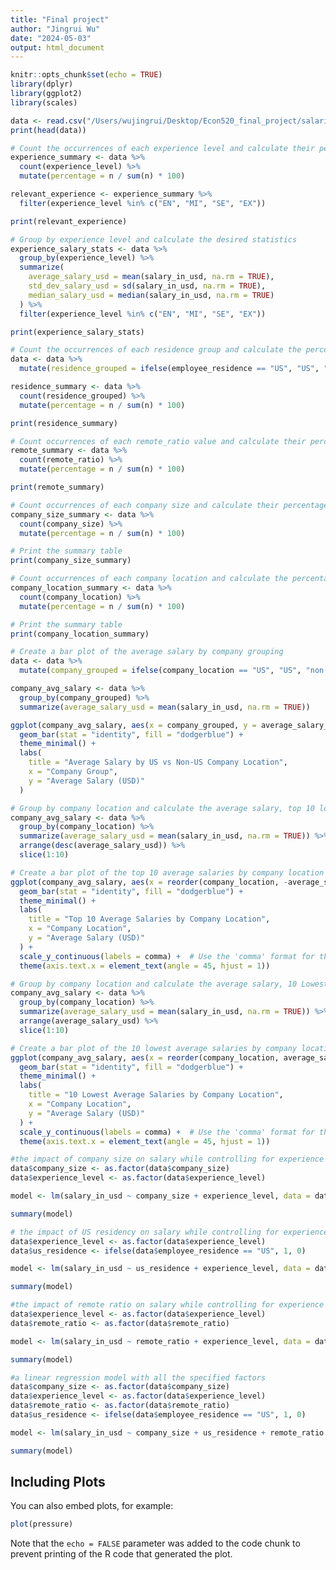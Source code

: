 ```yaml
---
title: "Final project"
author: "Jingrui Wu"
date: "2024-05-03"
output: html_document
---
```


```r
knitr::opts_chunk$set(echo = TRUE)
library(dplyr)
library(ggplot2)
library(scales)

```

```r
data <- read.csv("/Users/wujingrui/Desktop/Econ520_final_project/salaries.csv")
print(head(data))
```
```r
# Count the occurrences of each experience level and calculate their percentage
experience_summary <- data %>%
  count(experience_level) %>%
  mutate(percentage = n / sum(n) * 100)

relevant_experience <- experience_summary %>%
  filter(experience_level %in% c("EN", "MI", "SE", "EX"))

print(relevant_experience)

```
```r
# Group by experience level and calculate the desired statistics
experience_salary_stats <- data %>%
  group_by(experience_level) %>%
  summarize(
    average_salary_usd = mean(salary_in_usd, na.rm = TRUE),
    std_dev_salary_usd = sd(salary_in_usd, na.rm = TRUE),
    median_salary_usd = median(salary_in_usd, na.rm = TRUE)
  ) %>%
  filter(experience_level %in% c("EN", "MI", "SE", "EX"))

print(experience_salary_stats)

```
```r
# Count the occurrences of each residence group and calculate the percentage
data <- data %>%
  mutate(residence_grouped = ifelse(employee_residence == "US", "US", "non-US"))

residence_summary <- data %>%
  count(residence_grouped) %>%
  mutate(percentage = n / sum(n) * 100)

print(residence_summary)

```
```r
# Count occurrences of each remote_ratio value and calculate their percentages
remote_summary <- data %>%
  count(remote_ratio) %>%
  mutate(percentage = n / sum(n) * 100)

print(remote_summary)
```
```r
# Count occurrences of each company size and calculate their percentages
company_size_summary <- data %>%
  count(company_size) %>%
  mutate(percentage = n / sum(n) * 100)

# Print the summary table
print(company_size_summary)
```
```r
# Count occurrences of each company location and calculate the percentage
company_location_summary <- data %>%
  count(company_location) %>%
  mutate(percentage = n / sum(n) * 100)

# Print the summary table
print(company_location_summary)
```

```r
# Create a bar plot of the average salary by company grouping
data <- data %>%
  mutate(company_grouped = ifelse(company_location == "US", "US", "non-US"))

company_avg_salary <- data %>%
  group_by(company_grouped) %>%
  summarize(average_salary_usd = mean(salary_in_usd, na.rm = TRUE))

ggplot(company_avg_salary, aes(x = company_grouped, y = average_salary_usd)) +
  geom_bar(stat = "identity", fill = "dodgerblue") +
  theme_minimal() +
  labs(
    title = "Average Salary by US vs Non-US Company Location",
    x = "Company Group",
    y = "Average Salary (USD)"
  )

```
```r
# Group by company location and calculate the average salary, top 10 locations by average salary
company_avg_salary <- data %>%
  group_by(company_location) %>%
  summarize(average_salary_usd = mean(salary_in_usd, na.rm = TRUE)) %>%
  arrange(desc(average_salary_usd)) %>%
  slice(1:10) 

# Create a bar plot of the top 10 average salaries by company location with better y-axis labels
ggplot(company_avg_salary, aes(x = reorder(company_location, -average_salary_usd), y = average_salary_usd)) +
  geom_bar(stat = "identity", fill = "dodgerblue") +
  theme_minimal() +
  labs(
    title = "Top 10 Average Salaries by Company Location",
    x = "Company Location",
    y = "Average Salary (USD)"
  ) +
  scale_y_continuous(labels = comma) +  # Use the 'comma' format for the y-axis labels
  theme(axis.text.x = element_text(angle = 45, hjust = 1))

```

```r

# Group by company location and calculate the average salary, 10 Lowest Average Salaries by Company Location
company_avg_salary <- data %>%
  group_by(company_location) %>%
  summarize(average_salary_usd = mean(salary_in_usd, na.rm = TRUE)) %>%
  arrange(average_salary_usd) %>%
  slice(1:10)  

# Create a bar plot of the 10 lowest average salaries by company location
ggplot(company_avg_salary, aes(x = reorder(company_location, average_salary_usd), y = average_salary_usd)) +
  geom_bar(stat = "identity", fill = "dodgerblue") +
  theme_minimal() +
  labs(
    title = "10 Lowest Average Salaries by Company Location",
    x = "Company Location",
    y = "Average Salary (USD)"
  ) +
  scale_y_continuous(labels = comma) +  # Use the 'comma' format for the y-axis labels
  theme(axis.text.x = element_text(angle = 45, hjust = 1))

```
```r
#the impact of company size on salary while controlling for experience level
data$company_size <- as.factor(data$company_size)
data$experience_level <- as.factor(data$experience_level)

model <- lm(salary_in_usd ~ company_size + experience_level, data = data)

summary(model)
```

```r
# the impact of US residency on salary while controlling for experience level
data$experience_level <- as.factor(data$experience_level)
data$us_residence <- ifelse(data$employee_residence == "US", 1, 0)

model <- lm(salary_in_usd ~ us_residence + experience_level, data = data)

summary(model)
```
```r
#the impact of remote ratio on salary while controlling for experience level
data$experience_level <- as.factor(data$experience_level)
data$remote_ratio <- as.factor(data$remote_ratio)

model <- lm(salary_in_usd ~ remote_ratio + experience_level, data = data)

summary(model)

```

```r
#a linear regression model with all the specified factors
data$company_size <- as.factor(data$company_size)
data$experience_level <- as.factor(data$experience_level)
data$remote_ratio <- as.factor(data$remote_ratio)
data$us_residence <- ifelse(data$employee_residence == "US", 1, 0)

model <- lm(salary_in_usd ~ company_size + us_residence + remote_ratio + experience_level, data = data)

summary(model)
```
## Including Plots

You can also embed plots, for example:

```r
plot(pressure)
```

Note that the `echo = FALSE` parameter was added to the code chunk to prevent printing of the R code that generated the plot.
